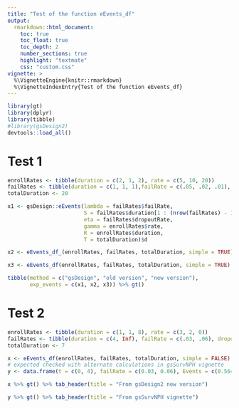 ```yaml
---
title: "Test of the function eEvents_df"
output:
  rmarkdown::html_document:
    toc: true
    toc_float: true
    toc_depth: 2
    number_sections: true
    highlight: "textmate"
    css: "custom.css"
vignette: >
  %\VignetteEngine{knitr::rmarkdown}
  %\VignetteIndexEntry{Test of the function eEvents_df}
---
```


```r
library(gt)
library(dplyr)
library(tibble)
#library(gsDesign2)
devtools::load_all()
```


# Test 1
```r
enrollRates <- tibble(duration = c(2, 1, 2), rate = c(5, 10, 20))
failRates <- tibble(duration = c(1, 1, 1),failRate = c(.05, .02, .01), dropoutRate = .01)
totalDuration <- 20

x1 <- gsDesign::eEvents(lambda = failRates$failRate,
                        S = failRates$duration[1 : (nrow(failRates) - 1)],
                        eta = failRates$dropoutRate,
                        gamma = enrollRates$rate,
                        R = enrollRates$duration,
                        T = totalDuration)$d

x2 <- eEvents_df_(enrollRates, failRates, totalDuration, simple = TRUE)

x3 <- eEvents_df(enrollRates, failRates, totalDuration, simple = TRUE)

tibble(method = c("gsDesign", "old version", "new version"),
       exp_events = c(x1, x2, x3)) %>% gt()
```

# Test 2
```r
enrollRates <- tibble(duration = c(1, 1, 8), rate = c(3, 2, 0))
failRates <- tibble(duration = c(4, Inf), failRate = c(.03, .06), dropoutRate = c(.001, .002))
totalDuration <- 7

x <- eEvents_df(enrollRates, failRates, totalDuration, simple = FALSE) %>% data.frame()
# expected checked with alternate calculations in gsSurvNPH vignette
y <- data.frame(t = c(0, 4), failRate = c(0.03, 0.06), Events = c(0.5642911, 0.5194821))

x %>% gt() %>% tab_header(title = "From gsDesign2 new version")

y %>% gt() %>% tab_header(title = "From gsSurvNPH vignette") 
```

